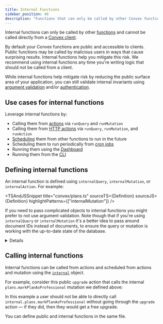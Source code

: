 ```yaml
---
title: Internal Functions
sidebar_position: 40
description: "Functions that can only be called by other Convex functions"
---
```



Internal functions can only be called by other [functions](/functions.mdx) and
cannot be called directly from a [Convex client](/client/react.mdx).

By default your Convex functions are public and accessible to clients. Public
functions may be called by malicious users in ways that cause surprising
results. Internal functions help you mitigate this risk. We recommend using
internal functions any time you're writing logic that should not be called from
a client.

While internal functions help mitigate risk by reducing the public surface area
of your application, you can still validate internal invariants using
[argument validation](/functions/validation.mdx) and/or
[authentication](/auth/functions-auth.mdx).

## Use cases for internal functions

Leverage internal functions by:

- Calling them from [actions](/functions/actions.mdx#action-context) via
  `runQuery` and `runMutation`
- Calling them from [HTTP actions](/functions/http-actions.mdx) via `runQuery`,
  `runMutation`, and `runAction`
- [Scheduling](/scheduling/scheduled-functions.mdx) them from other functions to
  run in the future
- Scheduling them to run periodically from
  [cron jobs](/scheduling/cron-jobs.mdx)
- Running them using the
  [Dashboard](/dashboard/deployments/functions.md#running-functions)
- Running them from the [CLI](/cli.md#run-convex-functions)

## Defining internal functions

An internal function is defined using `internalQuery`, `internalMutation`, or
`internalAction`. For example:

<TSAndJSSnippet
  title="convex/plans.ts"
  sourceTS={Definition}
  sourceJS={Definition}
  highlightPatterns={["internalMutation"]}
/>

If you need to pass complicated objects to internal functions you might prefer
to not use argument validation. Note though that if you're using `internalQuery`
or `internalMutation` it's a better idea to pass around document IDs instead of
documents, to ensure the query or mutation is working with the up-to-date state
of the database.

<Details summary="Internal function without argument validation">

<TSAndJSSnippet
  title="convex/plans.ts"
  sourceTS={DefinitionWithoutValidationTS}
  sourceJS={DefinitionWithoutValidationJS}
  highlightPatterns={[": {"]}
/>

</Details>

## Calling internal functions

Internal functions can be called from actions and scheduled from actions and
mutation using the [`internal`](/generated-api/api#internal) object.

For example, consider this public `upgrade` action that calls the internal
`plans.markPlanAsProfessional` mutation we defined above:

<TSAndJSSnippet title="convex/changes.ts" sourceTS={Call} sourceJS={Call} />

In this example a user should not be able to directly call
`internal.plans.markPlanAsProfessional` without going through the `upgrade`
action — if they did, then they would get a free upgrade.

You can define public and internal functions in the same file.
